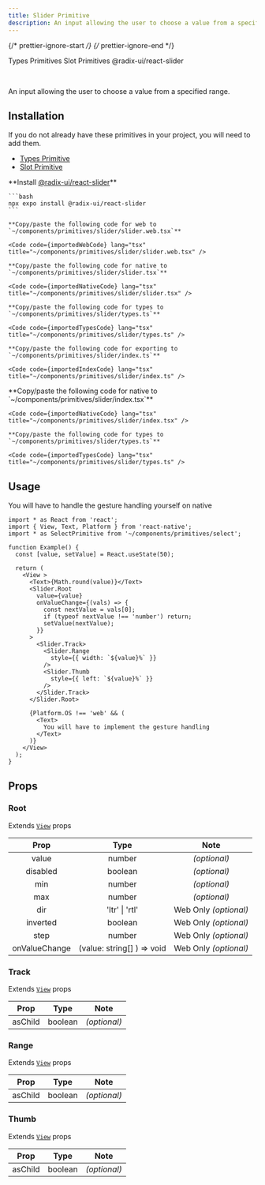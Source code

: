 ```yaml
---
title: Slider Primitive
description: An input allowing the user to choose a value from a specified range.
---
```


{/* prettier-ignore-start */}
{/* prettier-ignore-end */}


<LinkButton href='/primitives/types'>Types Primitives</LinkButton>
<LinkButton href='/primitives/slot'>Slot Primitives</LinkButton>
<LinkButton target='_blank' href='https://www.radix-ui.com/primitives/docs/components/slider'>
  @radix-ui/react-slider
</LinkButton>

<br />

An input allowing the user to choose a value from a specified range.

## Installation

<Aside title="Uses shared primitives">
  If you do not already have these primitives in your project, you will need to add them.

  - [Types Primitive](/primitives/types)
  - [Slot Primitive](/primitives/slot)
</Aside>

<Tabs>
  <TabItem label="Universal">
    **Install <a target="_blank" href="https://www.radix-ui.com/primitives/docs/components/slider">@radix-ui/react-slider</a>**

    ```bash
    npx expo install @radix-ui/react-slider
    ```

    **Copy/paste the following code for web to  `~/components/primitives/slider/slider.web.tsx`**

    <Code code={importedWebCode} lang="tsx" title="~/components/primitives/slider/slider.web.tsx" />

    **Copy/paste the following code for native to  `~/components/primitives/slider/slider.tsx`**

    <Code code={importedNativeCode} lang="tsx" title="~/components/primitives/slider/slider.tsx" />

    **Copy/paste the following code for types to  `~/components/primitives/slider/types.ts`**

    <Code code={importedTypesCode} lang="tsx" title="~/components/primitives/slider/types.ts" />

    **Copy/paste the following code for exporting to  `~/components/primitives/slider/index.ts`**

    <Code code={importedIndexCode} lang="tsx" title="~/components/primitives/slider/index.ts" />
  </TabItem>
  <TabItem label="Native Only">
    **Copy/paste the following code for native to  `~/components/primitives/slider/index.tsx`**

    <Code code={importedNativeCode} lang="tsx" title="~/components/primitives/slider/index.tsx" />

    **Copy/paste the following code for types to  `~/components/primitives/slider/types.ts`**

    <Code code={importedTypesCode} lang="tsx" title="~/components/primitives/slider/types.ts" />
  </TabItem>
</Tabs>

## Usage

<Aside type="caution">

   You will have to handle the gesture handling yourself on native

</Aside>

```tsx
import * as React from 'react';
import { View, Text, Platform } from 'react-native';
import * as SelectPrimitive from '~/components/primitives/select';

function Example() {
  const [value, setValue] = React.useState(50);

  return (
    <View >
      <Text>{Math.round(value)}</Text>
      <Slider.Root
        value={value}
        onValueChange={(vals) => {
          const nextValue = vals[0];
          if (typeof nextValue !== 'number') return;
          setValue(nextValue);
        }}
      >
        <Slider.Track>
          <Slider.Range
            style={{ width: `${value}%` }}
          />
          <Slider.Thumb
            style={{ left: `${value}%` }}
          />
        </Slider.Track>
      </Slider.Root>

      {Platform.OS !== 'web' && (
        <Text>
          You will have to implement the gesture handling
        </Text>
      )}
    </View>
  );
}
```

## Props

### Root

Extends [`View`](https://reactnative.dev/docs/view#props) props

|     Prop     |           Type           |     Note     |
| :----------: | :----------------------: | :----------: |
|     value     |   number         | _(optional)_ |
|   disabled   |         boolean          | _(optional)_ |
|   min   |         number          | _(optional)_ |
|   max   |         number          | _(optional)_ |
| dir | 'ltr' \| 'rtl' | Web Only _(optional)_ |
| inverted | boolean | Web Only _(optional)_ |
| step | number | Web Only _(optional)_ |
| onValueChange | (value: string[] ) => void | Web Only _(optional)_ |

### Track

Extends [`View`](https://reactnative.dev/docs/view#props) props

|  Prop   |  Type   |     Note     |
| :-----: | :-----: | :----------: |
| asChild | boolean | _(optional)_ |

### Range

Extends [`View`](https://reactnative.dev/docs/view#props) props

|  Prop   |  Type   |     Note     |
| :-----: | :-----: | :----------: |
| asChild | boolean | _(optional)_ |

### Thumb

Extends [`View`](https://reactnative.dev/docs/view#props) props

|  Prop   |  Type   |     Note     |
| :-----: | :-----: | :----------: |
| asChild | boolean | _(optional)_ |